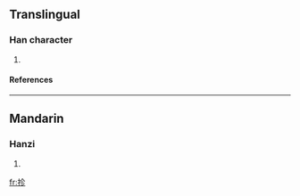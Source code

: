 ==Translingual==
===Han character===
{{Han char|rn=64|rad=手|as=05|sn=8|four=5802<sub>2</sub>|canj=手人竹竹 (QOHH)}}
# {{defn|Han|sort=手05}}
====References====
{{Han ref|kx=0423.040|dkj=11913|dj=0771.020|hdz=31855.040|uh=62AE|ud=25262|bh=CCBA|bd=52410}}
----
==Mandarin==
===Hanzi===
{{cmn-hanzi|pin=[[yè]] ([[ye4]]), [[zhěn]] ([[zhen3]])|wg=yeh<sup>4</sup>, chen<sup>3</sup>}}
# {{defn|Mandarin}}

[[fr:抮]]